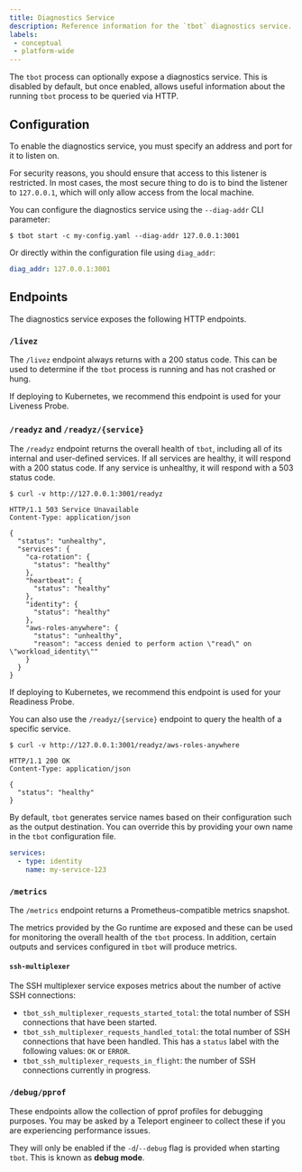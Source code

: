 ```yaml
---
title: Diagnostics Service
description: Reference information for the `tbot` diagnostics service.
labels:
 - conceptual
 - platform-wide
---
```


The `tbot` process can optionally expose a diagnostics service. This is
disabled by default, but once enabled, allows useful information about the
running `tbot` process to be queried via HTTP.

## Configuration

To enable the diagnostics service, you must specify an address and port for
it to listen on.

For security reasons, you should ensure that access to this listener is
restricted. In most cases, the most secure thing to do is to bind the listener
to `127.0.0.1`, which will only allow access from the local machine.

You can configure the diagnostics service using the `--diag-addr` CLI parameter:

```code
$ tbot start -c my-config.yaml --diag-addr 127.0.0.1:3001
```

Or directly within the configuration file using `diag_addr`:

```yaml
diag_addr: 127.0.0.1:3001
```

## Endpoints

The diagnostics service exposes the following HTTP endpoints.

### `/livez`

The `/livez` endpoint always returns with a 200 status code. This can be used
to determine if the `tbot` process is running and has not crashed or hung.

If deploying to Kubernetes, we recommend this endpoint is used for your
Liveness Probe.

### `/readyz` and `/readyz/{service}`

The `/readyz` endpoint returns the overall health of `tbot`, including all of
its internal and user-defined services. If all services are healthy, it will
respond with a 200 status code. If any service is unhealthy, it will respond
with a 503 status code.

```code
$ curl -v http://127.0.0.1:3001/readyz

HTTP/1.1 503 Service Unavailable
Content-Type: application/json

{
  "status": "unhealthy",
  "services": {
    "ca-rotation": {
      "status": "healthy"
    },
    "heartbeat": {
      "status": "healthy"
    },
    "identity": {
      "status": "healthy"
    },
    "aws-roles-anywhere": {
      "status": "unhealthy",
      "reason": "access denied to perform action \"read\" on \"workload_identity\""
    }
  }
}
```

If deploying to Kubernetes, we recommend this endpoint is used for your
Readiness Probe.

You can also use the `/readyz/{service}` endpoint to query the health of a
specific service.

```code
$ curl -v http://127.0.0.1:3001/readyz/aws-roles-anywhere

HTTP/1.1 200 OK
Content-Type: application/json

{
  "status": "healthy"
}
```

By default, `tbot` generates service names based on their configuration such as
the output destination. You can override this by providing your own name in the
`tbot` configuration file.

```yaml
services:
  - type: identity
    name: my-service-123
```

### `/metrics`

The `/metrics` endpoint returns a Prometheus-compatible metrics snapshot.

The metrics provided by the Go runtime are exposed and these can be used for
monitoring the overall health of the `tbot` process. In addition, certain
outputs and services configured in `tbot` will produce metrics.

#### `ssh-multiplexer`

The SSH multiplexer service exposes metrics about the number of active SSH
connections:

- `tbot_ssh_multiplexer_requests_started_total`: the total number of SSH
   connections that have been started.
- `tbot_ssh_multiplexer_requests_handled_total`: the total number of SSH
   connections that have been handled. This has a `status` label with the
   following values: `OK` or `ERROR`.
- `tbot_ssh_multiplexer_requests_in_flight`: the number of SSH connections
   currently in progress.

### `/debug/pprof`

These endpoints allow the collection of pprof profiles for debugging purposes.
You may be asked by a Teleport engineer to collect these if you are experiencing
performance issues.

They will only be enabled if the `-d`/`--debug` flag is provided when starting
`tbot`. This is known as **debug mode**.
